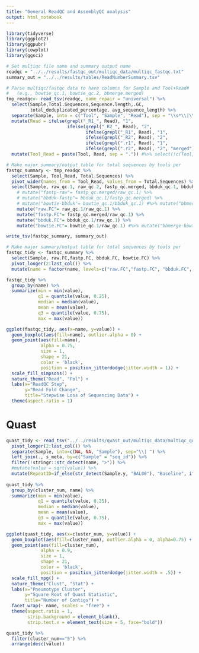 ```yaml
---
title: "General ReadQC and AssemblyQC analysis"
output: html_notebook
---
```


```r
library(tidyverse)
library(ggplot2)
library(ggpubr)
library(cowplot)
library(ggsci)
```

```r
# Set multiqc file name and summary output name
readqc = "../../results/fastqc_out/multiqc_data/multiqc_fastqc.txt"
summary_out = "../../results/tables/ReadNumberSummary.tsv"

# Parse multiqc/fastqc data to have columns for Sample and Tool+Read# 
#   (e.g., bowtie_qc.1, bowtie_qc.2, bbmerge.merged)
tmp_readqc<- read_tsv(readqc, name_repair = "universal") %>% 
  select(Sample,Total.Sequences,Sequence.length,.GC, 
         total_deduplicated_percentage, avg_sequence_length) %>%
  separate(Sample, into = c("Tool", "Sample", "Read"), sep = "\\s*\\|\\s*") %>%
  mutate(Read = ifelse(grepl("_R1_", Read), "1",
                       ifelse(grepl("_R2_", Read), "2", 
                              ifelse(grepl("_R1", Read), "1",
                              ifelse(grepl("_R2", Read), "2",
                              ifelse(grepl(".r1", Read), "1",
                              ifelse(grepl(".r2", Read), "2", "merged")))))), .after="Read") %>%
  mutate(Tool_Read = paste(Tool, Read, sep = ".")) #%>% select(!c(Tool, Read)) 

# Make major summary/output table for total sequences by tools per 
fastqc_summary <- tmp_readqc %>% 
  select(Sample, Tool_Read, Total.Sequences) %>% 
  pivot_wider(names_from = Tool_Read, values_from = Total.Sequences) %>%
  select(Sample, raw_qc.1, raw_qc.2, fastp_qc.merged, bbduk_qc.1, bbduk_qc.2, bowtie_qc.1, bowtie_qc.2) %>% #bbmerge_qc.merged
    # mutate("fastp-raw"= fastp_qc.merged/raw_qc.1) %>% 
    # mutate("bbduk-fastp"= bbduk_qc.1/fastp_qc.merged) %>% 
    # mutate("bowtie-bbduk"= bowtie_qc.1/bbduk_qc.1) #%>% mutate("bbmerge-bowtie"= bbmerge_qc.merged/bowtie_qc.1)    
    mutate("raw.FC"= raw_qc.1/raw_qc.1) %>% 
    mutate("fastp.FC"= fastp_qc.merged/raw_qc.1) %>% 
    mutate("bbduk.FC"= bbduk_qc.1/raw_qc.1) %>% 
    mutate("bowtie.FC"= bowtie_qc.1/raw_qc.1) #%>% mutate("bbmerge-bowtie"= bbmerge_qc.merged/bowtie_qc.1)

write_tsv(fastqc_summary, summary_out)
```

```r
# Make major summary/output table for total sequences by tools per 
fastqc_tidy <- fastqc_summary %>% 
  select(Sample, raw.FC,fastp.FC, bbduk.FC, bowtie.FC) %>%
  pivot_longer(2:last_col()) %>%
  mutate(name = factor(name, levels=c("raw.FC","fastp.FC", "bbduk.FC", "bowtie.FC")))

fastqc_tidy %>%
  group_by(name) %>%
  summarize(min = min(value),
            q1 = quantile(value, 0.25),
            median = median(value),
            mean = mean(value),
            q3 = quantile(value, 0.75),
            max = max(value))

ggplot(fastqc_tidy, aes(x=name, y=value)) +
  geom_boxplot(aes(fill=name), outlier.alpha = 0) +
  geom_point(aes(fill=name), 
             alpha = 0.75,
             size = 1, 
             shape = 21, 
             color = 'black',
             position = position_jitterdodge(jitter.width = 1)) +
  scale_fill_simpsons() +
  nature_theme("Read", "Fol") +
  labs(x="ReadQC Step", 
       y="Read Fold Change", 
       title="Stepwise Loss of Sequencing Data") +
  theme(aspect.ratio = 1)
```

# Quast

```r
quast_tidy <- read_tsv("../../results/quast_out/multiqc_data/multiqc_quast.txt") %>%
  pivot_longer(2:last_col()) %>%
  separate(Sample, into=c(NA, NA, "Sample"), sep="\\| ") %>%
  left_join(., s_meta, by=c("Sample" = "seq_id")) %>%
  filter(!stringr::str_detect(name, ">")) %>%
  #mutate(value = sqrt(value)) %>%
  mutate(RepeatID=if_else(str_detect(Sample.y, "BAL00"), "Baseline", if_else(str_detect(Sample.y, "BAL"), "Repeat", NA)))
  
quast_tidy %>%
  group_by(cluster_num, name) %>%
  summarize(min = min(value),
            q1 = quantile(value, 0.25),
            median = median(value),
            mean = mean(value),
            q3 = quantile(value, 0.75),
            max = max(value))

ggplot(quast_tidy, aes(x=cluster_num, y=value)) +
  geom_boxplot(aes(fill=cluster_num), outlier.alpha = 0, alpha=0.75) +
  geom_point(aes(fill=cluster_num), 
             alpha = 0.9,
             size = 1, 
             shape = 21, 
             color = 'black',
             position = position_jitterdodge(jitter.width = .5)) +
  scale_fill_npg() +
  nature_theme("Clust", "Stat") +
  labs(x="Pneumotype Cluster", 
       y="Square Root of Quast Statistic", 
       title="Number of Contigs") +
  facet_wrap(~ name, scales = "free") +
  theme(aspect.ratio = 1, 
        strip.background = element_blank(), 
        strip.text.x = element_text(size = 5, face="bold")) 
```

```r
quast_tidy %>% 
  filter(cluster_num=="5") %>%
  arrange(desc(value))

```

